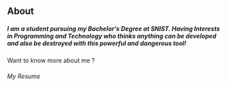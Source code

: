 ## About

##### I am a student pursuing my Bachelor's Degree at SNIST. Having Interests in Programming and Technology who thinks anything can be developed and also be destroyed with this powerful and dangerous tool!

Want to know more about me ?  
###### My Resume